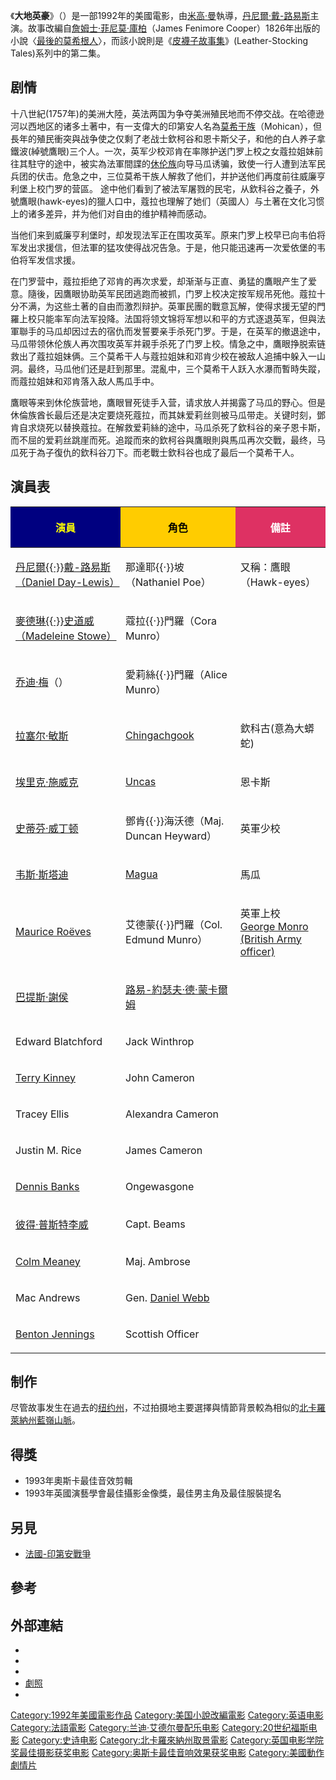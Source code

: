 {{refimprove|time=2019-04-24T10:34:14+00:00}}
{{about|1992年上映的電影|-{zh-cn:最后的莫希干人; zh-hk:最後的摩根戰士; zh-tw:最後一個摩希根人;}-的其他意思|最後的摩根戰士_(消歧義)}}
{{noteTA
|T=zh-hk:最後的摩根戰士 (電影); zh-tw:大地英豪; zh-cn:最后的莫西干人;
|G1=Show
|1=zh-hk:最後的摩根戰士; zh-tw:大地英豪; zh-cn:最后的莫西干人;
}}
{{Infobox Film
| name = 最后的莫西干人
| original_name = The Last of the Mohicans
  | image = Mohicansposter.jpg
  | caption = 
  | director = [[麥可·曼恩|麥可·曼恩]]
  | producer = 麥可·曼恩<br />Hunt Lowry<br />{{tsl|en|James G. Robinson|}}
  | writer = 劇本：麥可·曼恩、Christopher Crowe<br />原著：[[詹姆士·菲尼莫·庫柏|詹姆士·菲尼莫·庫柏]]
  | starring = [[丹尼爾·戴-劉易斯|丹尼爾·戴-劉易斯]] <br /> [[麥德琳·史道威|麥德琳·史道威]] <br />  [[Wes_Studi|Wes Studi]] <br /> {{tsl|en|Russell Means|}} <br /> {{tsl|en|Eric Schweig|}} <br /> {{tsl|en|Jodhi May|}}
  | music = {{tsl|en|Randy Edelman|}} <br /> [[崔佛·瓊斯|崔佛·瓊斯]] <br /> {{tsl|en|Daniel Lanois|}}
  | cinematography = {{tsl|en|Dante Spinotti|}}
  | editing = Dov Hoenig <br /> {{tsl|en|Arthur Schmidt|}}
  | studio = {{tsl|en|Morgan Creek Productions|}}
  | distributor = [[二十世紀福斯|二十世紀福斯]]
  | released = 1992年9月25日 1993年2月18日（香港）
  | runtime = 117分鐘
  | language = [[英語|英語]] <br /> [[摩和克語|摩和克語]]（Mohawk）<br /> [[法語|法語]] 
  | budget = $4千萬[[美元|美元]]
  | gross = $75,505,856<small>（美國本土）</small><ref>http://www.boxofficemojo.com/movies/?id=lastofthemohicans.htm</ref>
  | preceded_by =
  | followed_by = 
  }}
《'''大地英豪'''》（{{lang-en|''The Last of the Mohicans''}}）是一部1992年的美國電影，由[[米高·曼|米高·曼]]執導，[[丹尼爾·戴-路易斯|丹尼爾·戴-路易斯]]主演。故事改編自[[詹姆士·菲尼莫·庫柏|詹姆士·菲尼莫·庫柏]]（James Fenimore Cooper）1826年出版的小說〈[[大地英豪|最後的莫希根人]]〉，而該小說則是《[[皮襪子故事集|皮襪子故事集]]》(Leather-Stocking Tales)系列中的第二集。

==剧情==

十八世紀(1757年)的美洲大陸，英法两国为争夺美洲殖民地而不停交战。在哈德逊河以西地区的诸多土著中，有一支偉大的印第安人名為[[莫希干人|莫希干族]]（Mohican），但長年的殖民衝突與战争使之仅剩了老战士欽柯谷和恩卡斯父子，和他的白人养子拿鐵波(綽號鷹眼)三个人。一次，英军少校邓肯在率隊护送门罗上校之女蔻拉姐妹前往其駐守的{{tsl|en|Fort William Henry|威廉亨利堡}}途中，被实為法軍間諜的[[休伦族|休伦族]]向导马瓜诱骗，致使一行人遭到法军民兵团的伏击。危急之中，三位莫希干族人解救了他们，并护送他们再度前往威廉亨利堡上校门罗的营區。 途中他们看到了被法军屠戮的民宅，从欽科谷之養子，外號鷹眼(hawk-eyes)的獵人口中，蔻拉也理解了她们（英國人）与土著在文化习惯上的诸多差异，并为他们对自由的维护精神而感动。

当他们来到威廉亨利堡时，却发现法军正在围攻英军。原来门罗上校早已向韦伯将军发出求援信，但法軍的猛攻使得战况告急。于是，他只能迅速再一次爱依堡的韦伯将军发信求援。

在门罗营中，蔻拉拒绝了邓肯的再次求爱，却渐渐与正直、勇猛的鷹眼产生了爱意。隨後，因鷹眼协助英军民团逃跑而被抓，门罗上校决定按军规吊死他。蔻拉十分不满，为这些土著的自由而激烈辩护。英軍民團的戰意瓦解，使得求援无望的門羅上校只能率军向法军投降。法国将领文锦将军想以和平的方式逐退英军，但與法軍聯手的马瓜却因过去的宿仇而发誓要亲手杀死门罗。于是，在英军的撤退途中，马瓜带领休伦族人再次围攻英军并親手杀死了门罗上校。情急之中，鷹眼挣脱索链救出了蔻拉姐妹俩。三个莫希干人与蔻拉姐妹和邓肯少校在被敌人追捕中躲入一山洞。最终，马瓜他们还是赶到那里。混亂中，三个莫希干人跃入水瀑而暫時失蹤，而蔻拉姐妹和邓肯落入敌人馬瓜手中。

鷹眼等来到休伦族营地，鷹眼冒死徒手入营，请求放人并揭露了马瓜的野心。但是休倫族酋长最后还是决定要烧死蔻拉，而其妹爱莉丝则被马瓜带走。关键时刻，鄧肯自求烧死以替换蔻拉。在解救爱莉絲的途中，马瓜杀死了欽科谷的亲子恩卡斯，而不屈的爱莉丝跳崖而死。追蹤而來的欽柯谷與鷹眼則與馬瓜再次交戰，最终，马瓜死于為子復仇的欽科谷刀下。而老戰士欽科谷也成了最后一个莫希干人。

==演員表==
{|class="wikitable" style="text-align:center"
!style="background:navy"|<font color=yellow>演員</font>
!style="background:#FFCC00"|<font color=black>角色</font>
!style="background:#DE3163"|<font color=white>備註</font>
|-
|[[丹尼爾·戴-路易斯|丹尼爾{{·}}戴-路易斯（Daniel Day-Lewis）]]||那達耶{{·}}坡（Nathaniel Poe）||又稱：鷹眼（Hawk-eyes）
|-
|[[麥德琳·史道威|麥德琳{{·}}史道威（Madeleine Stowe）]]||蔻拉{{·}}門羅（Cora Munro）||
|-
|[[乔迪·梅|乔迪·梅]]（{{link-en|Jodhi May|Jodhi May}}）||愛莉絲{{·}}門羅（Alice Munro）||
|-
|[[拉塞尔·敏斯|拉塞尔·敏斯]]||[[Chingachgook|Chingachgook]]||欽科古(意為大蟒蛇)
|-
|[[埃里克·施威克|埃里克·施威克]]||[[Uncas|Uncas]] ||恩卡斯
|-
|[[史蒂芬·威丁顿|史蒂芬·威丁顿]]||鄧肯{{·}}海沃德（Maj. Duncan Heyward）||英軍少校
|-
|[[韦斯·斯塔迪|韦斯·斯塔迪]]||[[Magua|Magua]]||馬瓜
|-
|[[Maurice_Roëves|Maurice Roëves]]||艾德蒙{{·}}門羅（Col. Edmund Munro）||英軍上校<br />[[George_Monro_(British_Army_officer)|George Monro (British Army officer)]]
|-
|[[巴提斯·謝侯|巴提斯·謝侯]]||[[路易-約瑟夫·德·蒙卡爾姆|路易-約瑟夫·德·蒙卡爾姆]]||
|-
|Edward Blatchford||Jack Winthrop||
|-
|[[Terry_Kinney|Terry Kinney]]||John Cameron||
|-
|Tracey Ellis||Alexandra Cameron ||
|-
|Justin M. Rice||James Cameron||
|-
|[[Dennis_Banks|Dennis Banks]]||Ongewasgone||
|-
|[[彼得·普斯特李威|彼得·普斯特李威]]||Capt. Beams||
|-
|[[Colm_Meaney|Colm Meaney]]||Maj. Ambrose||
|-
|Mac Andrews||Gen. [[Daniel_Webb_(general)|Daniel Webb]]||
|-
|[[Benton_Jennings|Benton Jennings]]||Scottish Officer||
|}

== 制作 ==
尽管故事发生在過去的[[纽约州|纽约州]]，不过拍摄地主要選擇與情節背景較為相似的[[北卡羅萊納州|北卡羅萊納州]][[藍嶺山脈|藍嶺山脈]]。

==得獎==
*1993年奧斯卡最佳音效剪輯
*1993年英國演藝學會最佳攝影金像獎，最佳男主角及最佳服裝提名

==另見==
* [[法國-印第安戰爭|法國-印第安戰爭]]

==參考==
{{reflist}}

==外部連結==
*{{imdb title|id=0104691}}
*{{Amg movie|28430}}
*{{mojo title|id=lastofthemohicans}} 
*[http://film.virtual-history.com/film.php?filmid=7636 劇照] {{Wayback|url=http://film.virtual-history.com/film.php?filmid=7636 |date=20081220084444 }}
* {{douban|id=1296973}}

{{迈克尔·曼}}

{{Authority control}}
{{DEFAULTSORT:Last of the Mohicans, The}}
[[Category:1992年美國電影作品|Category:1992年美國電影作品]]
[[Category:美国小說改編電影|Category:美国小說改編電影]]
[[Category:英语电影|Category:英语电影]]
[[Category:法語電影|Category:法語電影]]
[[Category:兰迪·艾德尔曼配乐电影|Category:兰迪·艾德尔曼配乐电影]]
[[Category:20世纪福斯电影|Category:20世纪福斯电影]]
[[Category:史诗电影|Category:史诗电影]]
[[Category:北卡羅來納州取景電影|Category:北卡羅來納州取景電影]]
[[Category:英国电影学院奖最佳摄影获奖电影|Category:英国电影学院奖最佳摄影获奖电影]]
[[Category:奥斯卡最佳音响效果获奖电影|Category:奥斯卡最佳音响效果获奖电影]]
[[Category:美國動作劇情片|Category:美國動作劇情片]]